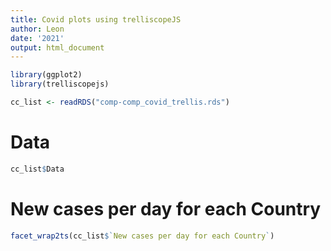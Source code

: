 ```yaml
---
title: Covid plots using trelliscopeJS
author: Leon
date: '2021'
output: html_document
---
```


```r
library(ggplot2)
library(trelliscopejs)

cc_list <- readRDS("comp-comp_covid_trellis.rds")
```

# Data

```r
cc_list$Data
```

# New cases per day for each Country

```r
facet_wrap2ts(cc_list$`New cases per day for each Country`)
```
